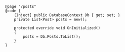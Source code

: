 ```razor
@page "/posts"
@code {
    [Inject] public DatabaseContext Db { get; set; }
    private List<Post> posts = new();

    protected override void OnInitialized()
    {
        posts = Db.Posts.ToList();
    }
}
```